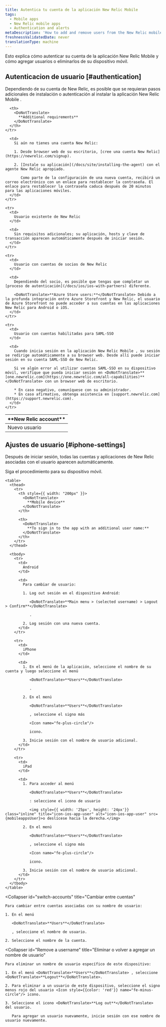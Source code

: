 ```yaml
---
title: Autentica tu cuenta de la aplicación New Relic Mobile
tags:
  - Mobile apps
  - New Relic mobile apps
  - Authentication and alerts
metaDescription: 'How to add and remove users from the New Relic mobile app, and what they need to do to authenticate.'
freshnessValidatedDate: never
translationType: machine
---
```



Esto explica cómo autenticar su cuenta de la aplicación New Relic Mobile y cómo agregar usuarios o eliminarlos de su dispositivo móvil.

## Autenticacion de usuario [#authentication]

Dependiendo de su cuenta de New Relic, es posible que se requieran pasos adicionales de instalación o autenticación al instalar la aplicación New Relic Mobile .

<table>
  <thead>
    <tr>
      <th width={200}>
        <DoNotTranslate>
          **New Relic account**
        </DoNotTranslate>
      </th>

      <th>
        <DoNotTranslate>
          **Additional requirements**
        </DoNotTranslate>
      </th>
    </tr>
  </thead>

  <tbody>
    <tr>
      <td>
        Nuevo usuario
      </td>

      <td>
        Si aún no tienes una cuenta New Relic:

        1. Desde browser web de su escritorio, [cree una cuenta New Relic](https://newrelic.com/signup).

        2. [Instale su aplicación](/docs/site/installing-the-agent) con el agente New Relic apropiado.

           Como parte de la configuración de una nueva cuenta, recibirá un correo electrónico con un enlace para restablecer la contraseña. El enlace para restablecer la contraseña caduca después de 20 minutos para las aplicaciones móviles.
      </td>
    </tr>

    <tr>
      <td>
        Usuario existente de New Relic
      </td>

      <td>
        Sin requisitos adicionales; su aplicación, hosts y clave de transacción aparecen automáticamente después de iniciar sesión.
      </td>
    </tr>

    <tr>
      <td>
        Usuario con cuentas de socios de New Relic
      </td>

      <td>
        Dependiendo del socio, es posible que tengas que completar un [proceso de autenticación](/docs/ios/ios-with-partners) diferente.

        <DoNotTranslate>**Azure Store users:**</DoNotTranslate> Debido a la profunda integración entre Azure Storefront y New Relic, el usuario de Azure Storefront no puede acceder a sus cuentas en las aplicaciones New Relic para Android o iOS.
      </td>
    </tr>

    <tr>
      <td>
        Usuario con cuentas habilitadas para SAML-SSO
      </td>

      <td>
        Cuando inicia sesión en la aplicación New Relic Mobile , su sesión se redirige automáticamente a su browser web. Desde allí puede iniciar sesión en su cuenta SAML-SSO de New Relic.

        Si ve algún error al utilizar cuentas SAML-SSO en su dispositivo móvil, verifique que pueda iniciar sesión en <DoNotTranslate>**[one.newrelic.com](https://one.newrelic.com/all-capabilities)**</DoNotTranslate> con un browser web de escritorio.

        * En caso negativo, comuníquese con su administrador.
        * En caso afirmativo, obtenga asistencia en [support.newrelic.com](https://support.newrelic.com).
      </td>
    </tr>
  </tbody>
</table>

## Ajustes de usuario [#iphone-settings]

Después de iniciar sesión, todas las cuentas y aplicaciones de New Relic asociadas con el usuario aparecen automáticamente.

<CollapserGroup>
  <Collapser
    id="additional-username"
    title="Iniciar sesión con nombre de usuario adicional"
  >
    Siga el procedimiento para su dispositivo móvil.

    <table>
      <thead>
        <tr>
          <th style={{ width: "200px" }}>
            <DoNotTranslate>
              **Mobile device**
            </DoNotTranslate>
          </th>

          <th>
            <DoNotTranslate>
              **To sign in to the app with an additional user name:**
            </DoNotTranslate>
          </th>
        </tr>
      </thead>

      <tbody>
        <tr>
          <td>
            Android
          </td>

          <td>
            Para cambiar de usuario:

            1. Log out sesión en el dispositivo Android:

               <DoNotTranslate>**Main menu > (selected username) > Logout > Confirm**</DoNotTranslate>

               .

            2. Log sesión con una nueva cuenta.
          </td>
        </tr>

        <tr>
          <td>
            iPhone
          </td>

          <td>
            1. En el menú de la aplicación, seleccione el nombre de su cuenta y luego seleccione el menú

               <DoNotTranslate>**Users**</DoNotTranslate>

               .

            2. En el menú

               <DoNotTranslate>**Users**</DoNotTranslate>

               , seleccione el signo más

               <Icon name="fe-plus-circle"/>

               icono.

            3. Inicie sesión con el nombre de usuario adicional.
          </td>
        </tr>

        <tr>
          <td>
            iPad
          </td>

          <td>
            1. Para acceder al menú

               <DoNotTranslate>**Users**</DoNotTranslate>

               : seleccione el icono de usuario

               <img style={{ width: '25px', height: '24px'}} class="inline" title="icon-ios-app-user" alt="icon-ios-app-user" src={mobileappsUser}>o deslícese hacia la derecha.</img>

            2. En el menú

               <DoNotTranslate>**Users**</DoNotTranslate>

               , seleccione el signo más

               <Icon name="fe-plus-circle"/>

               icono.

            3. Inicie sesión con el nombre de usuario adicional.
          </td>
        </tr>
      </tbody>
    </table>
  </Collapser>

  <Collapser
    id="switch-accounts"
    title="Cambiar entre cuentas"
  >
    Para cambiar entre cuentas asociadas con su nombre de usuario:

    1. En el menú

       <DoNotTranslate>**Users**</DoNotTranslate>

       , seleccione el nombre de usuario.

    2. Seleccione el nombre de la cuenta.
  </Collapser>

  <Collapser
    id="Remove a username"
    title="Eliminar o volver a agregar un nombre de usuario"
  >
    Para eliminar un nombre de usuario específico de este dispositivo:

    1. En el menú <DoNotTranslate>**Users**</DoNotTranslate> , seleccione <DoNotTranslate>**Logout**</DoNotTranslate>.

    2. Para eliminar a un usuario de este dispositivo, seleccione el signo menos rojo del usuario <Icon style={{color: 'red'}} name="fe-minus-circle"/> icono.

    3. Seleccione el icono <DoNotTranslate>**Log out**</DoNotTranslate> del usuario.

       Para agregar un usuario nuevamente, inicie sesión con ese nombre de usuario nuevamente.
  </Collapser>
</CollapserGroup>